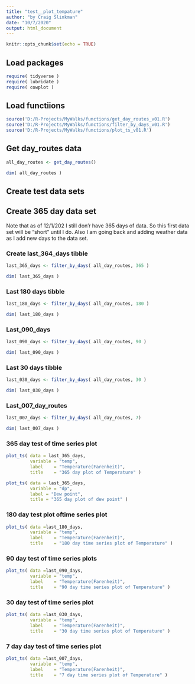 ```yaml
---
title: "test__plot_tempature"
author: "by Craig Slinkman"
date: "10/7/2020"
output: html_document
---
```


```r
knitr::opts_chunk$set(echo = TRUE)
```

## Load packages

```r
require( tidyverse )
require( lubridate )
require( cowplot )
```
## Load functiions

```r
source('D:/R-Projects/MyWalks/functions/get_day_routes_v01.R')
source('D:/R-Projects/MyWalks/functions/filter_by_days_v01.R')
source('D:/R-Projects/MyWalks/functions/plot_ts_v01.R')
```

## Get day_routes data

```r
all_day_routes <- get_day_routes()

dim( all_day_routes )
```


## Create test data sets


## Create 365 day data set

Note that as of 12/1/202 I still don'r have 365 days of data.  So this first data set will be "short" until I do.  Also I am going back and adding weather data as I add new days to the data set.  

### Create last_364_days tibble

```r
last_365_days <- filter_by_days( all_day_routes, 365 )

dim( last_365_days )
```

### Last 180 days tibble

```r
last_180_days <- filter_by_days( all_day_routes, 180 )

dim( last_180_days )
```


### Last_090_days

```r
last_090_days <- filter_by_days( all_day_routes, 90 )

dim( last_090_days )

```

### Last 30 days tibble

```r
last_030_days <- filter_by_days( all_day_routes, 30 )

dim( last_030_days )
```


### Last_007_day_routes

```r
last_007_days <- filter_by_days( all_day_routes, 7)

dim( last_007_days )
```


### 365 day test of time series plot 

```r

plot_ts( data = last_365_days,
         variable = "temp",
         label    = "Temperature(Farenheit)",
         title    = "365 day plot of Temperature" )

plot_ts( data = last_365_days,
         variable = "dp",
         label = "Dew point",
         title = "365 day plot of dew point" )


```

### 180 day test plot oftime series plot

```r
plot_ts( data =last_180_days,
         variable = "temp",
         label    = "Temperature(Farenheit)",
         title    = "180 day time series plot of Temperature" )

```

### 90 day test of time series plots

```r
plot_ts( data =last_090_days,
         variable = "temp",
         label    = "Temperature(Farenheit)",
         title    = "90 day time series plot of Temperature" )
```


### 30 day test of time series plot

```r
plot_ts( data =last_030_days,
         variable = "temp",
         label    = "Temperature(Farenheit)",
         title    = "30 day time series plot of Temperature" )
```

### 7 day day test of time series plot

```r
plot_ts( data =last_007_days,
         variable = "temp",
         label    = "Temperature(Farenheit)",
         title    = "7 day time series plot of Temperature" )
```

